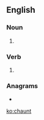==English==

===Noun===
{{en-noun}}

# {{obsolete spelling of|chant|lang=en}}

===Verb===
{{en-verb}}

# {{obsolete spelling of|chant|lang=en}}

===Anagrams===
* {{l|en|nautch}}

[[ko:chaunt]]